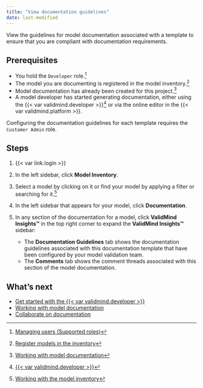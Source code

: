 ```yaml
---
title: "View documentation guidelines"
date: last-modified
---
```


View the guidelines for model documentation associated with a template to ensure that you are compliant with documentation requirements.

## Prerequisites

- You hold the `Developer` role.[^1]
- The model you are documenting is registered in the model inventory.[^2]
- Model documentation has already been created for this project.[^3]
- A model developer has started generating documentation, either using the {{< var validmind.developer >}}[^4] or via the online editor in the {{< var validmind.platform >}}.

::: {.callout-important}
Configuring the documentation guidelines for each template requires the `Customer Admin` role.
:::

## Steps

1. {{< var link.login >}}

2. In the left sidebar, click **Model Inventory**.

3. Select a model by clicking on it or find your model by applying a filter or searching for it.[^5]

4. In the left sidebar that appears for your model, click **Documentation**.

5. In any section of the documentation for a model, click **ValidMind Insights™** in the top right corner to expand the **ValidMind Insights™** sidebar:

   - The **Documentation Guidelines** tab shows the documentation guidelines associated with this documentation template that have been configured by your model validation team.
   - The **Comments** tab shows the comment threads associated with this section of the model documentation.

## What's next

- [Get started with the {{< var validmind.developer >}}](/developer/get-started-developer-framework.qmd)
- [Working with model documentation](working-with-model-documentation.qmd)
- [Collaborate on documentation](collaborate-with-others.qmd)


<!-- FOOTNOTES -->

[^1]: [Managing users (Supported roles)](/guide/configuration/managing-users.qmd#supported-roles)

[^2]: [Register models in the inventory](/guide/model-inventory/register-models-in-inventory.qmd)

[^3]: [Working with model documentation](working-with-model-documentation.qmd)

[^4]: [{{< var validmind.developer >}}](/developer/get-started-developer-framework.qmd)

[^5]: [Working with the model inventory](/guide/model-inventory/working-with-model-inventory.qmd#search-filter-and-sort-models)